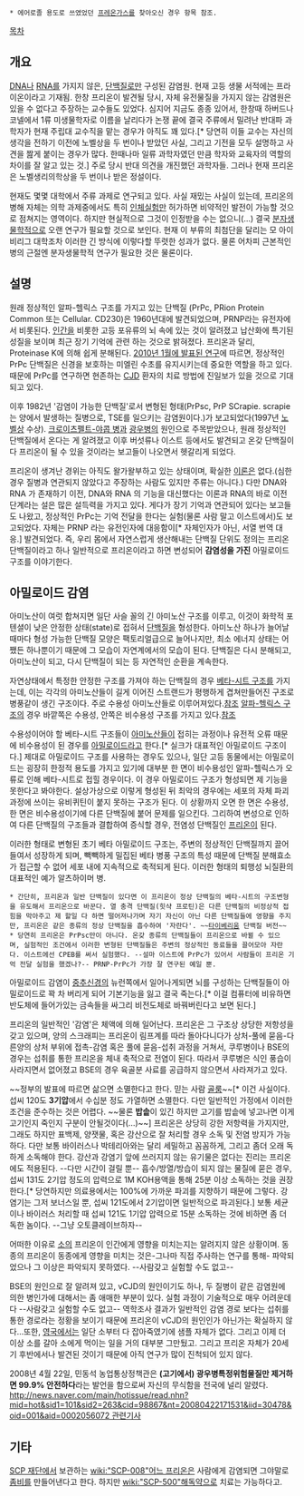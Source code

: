  * 에어로졸 용도로 쓰였었던 [[프레온]]가스를 찾아오신 경우 항목 참조.

[[목차]]
== 개요 ==
[[DNA]]나 [[RNA]]를 가지지 않은, [[단백질]]로만 구성된 감염원. 
현재 고등 생물 서적에는 프라이온이라고 기재됨.
한창 프리온이 발견될 당시, 자체 유전물질을 가지지 않는 감염원은 있을 수 없다고 주장하는 교수들도 있었다. 심지어 지금도 종종 있어서, 한창때 하버드나 코넬에서 1류 미생물학자로 이름을 날리다가 논쟁 끝에 결국 주류에서 밀려난 반대파 과학자가 현재 주립대 교수직을 맡는 경우가 아직도 꽤 있다.[* 당연히 이들 교수는 자신의 생각을 전하기 이전에 노벨상을 두 번이나 받았던 사실, 그리고 기전을 모두 설명하고 사견을 짪게 붙이는 경우가 많다. 한때나마 일류 과학자였던 만큼 학자와 교육자의 역할의 차이를 잘 알고 있는 것.] 주로 당시 반대 의견을 개진했던 과학자들. 그러나 현재 프리온은 노벨생리의학상을 두 번이나 받은 정설이다.

현재도 몇몇 대학에서 주류 과제로 연구되고 있다. 사실 재밌는 사실이 있는데, 프리온의 병해 자체는 의학 과제중에서도 특히 [[인체실험]]만 허가하면 비약적인 발전이 가능할 것으로 점쳐지는 영역이다. 하지만 현실적으로 그것이 인정받을 수는 없으니(...) 결국 [[분자생물학]]적으로 오랜 연구가 필요할 것으로 보인다. 현재 이 부류의 최첨단을 달리는 모 아이비리그 대학조차 이러한 긴 방식에 이렇다할 뚜렷한 성과가 없다. 물론 어차피 근본적인 병의 근절엔 분자생물학적 연구가 필요한 것은 물론이다.

== 설명 ==

원래 정상적인 알파-헬릭스 구조를 가지고 있는 단백질 (PrPc, PRion Protein Common 또는 Cellular. CD230)은 1960년대에 발견되었으며, PRNP라는 유전자에서 비롯된다. [[인간]]을 비롯한 고등 포유류의 뇌 속에 있는 것이 알려졌고 납산화에 특기된 성질을 보이며 최근 장기 기억에 관련 하는 것으로 밝혀졌다. 프리온과 달리, Proteinase K에 의해 쉽게 분해된다. [http://mirian.kisti.re.kr/gtb_trend/pop_gtb_v.jsp?record_no=209320&site_code=SS1026 2010년 1월에 발표된 연구]에 따르면, 정상적인 PrPc 단백질은 신경을 보호하는 미엘린 수초를 유지시키는데 중요한 역할을 하고 있다. 때문에 PrPc를 연구하면 현존하는 [[CJD]] 환자의 치료 방법에 진일보가 있을 것으로 기대되고 있다.
 
이후 1982년 '감염이 가능한 단백질'로서 변형된 형태(PrPsc, PrP SCrapie. scrapie는 양에서 발생하는 질병으로, TSE를 일으키는 감염원이다.)가 보고되었다(1997년 [[노벨상]] 수상). [[CJD|크로이츠펠트-야콥 병]]과 [[광우병]]의 원인으로 주목받았으나, 원래 정상적인 단백질에서 온다는 게 알려졌고 이후 버섯류나 이스트 등에서도 발견되고 온갖 단백질이 다 프리온이 될 수 있을 것이라는 보고들이 나오면서 헷갈리게 되었다.

프리온이 생겨난 경위는 아직도 왈가왈부하고 있는 상태이며, 확실한 [[이론]]은 없다.(심한 경우 질병과 연관되지 않았다고 주장하는 사람도 있지만 주류는 아니다.) 다만 DNA와 RNA 가 존재하기 이전, DNA와 RNA 의 기능을 대신했다는 이론과 RNA의 바로 이전 단계라는 설은 많은 설득력을 가지고 있다. 게다가 장기 기억과 연관되어 있다는 보고들도 나왔고, 정상적인 PrPc는 기억 전달을 한다는 실험(물론 사람 말고 이스트에서)도 보고되었다. 자체는 PRNP 라는 유전인자에 대응함이[* 자체인자가 아닌, 서열 번역 대응.] 발견되었다. 즉, 우리 몸에서 자연스럽게 생산해내는 단백질 단위도 정의는 프리온 단백질이라고 하나 일반적으로 프리온이라고 하면 변성되어 '''감염성을 가진''' 아밀로이드 구조를 이야기한다.

== 아밀로이드 감염 ==
아미노산이 여럿 합쳐지면 일단 사슬 꼴의 긴 아미노산 구조를 이루고, 이것이 화학적 포텐셜이 낮은 안정한 상태(state)로 접혀서 [[단백질]]을 형성한다. 아미노산 하나가 늘어날 때마다 형성 가능한 단백질 모양은 팩토리얼급으로 늘어나지만, 최소 에너지 상태는 어쨌든 하나뿐이기 때문에 그 모습이 자연계에서의 모습이 된다. 단백질은 다시 분해되고, 아미노산이 되고, 다시 단백질이 되는 등 자연적인 순환을 계속한다.

자연상태에서 특정한 안정한 구조를 가져야 하는 단백질의 경우 [[베타병풍|베타-시트 구조]]를 가지는데, 이는 각각의 아미노산들이 길게 이어진 스트랜드가 평행하게 겹쳐만들어진 구조로 병풍같이 생긴 구조이다. 주로 수용성 아미노산들로 이루어져있다.[http://upload.wikimedia.org/wikipedia/commons/thumb/9/9b/1gwe_antipar_betaSheet_both.png/800px-1gwe_antipar_betaSheet_both.png 참조] [[알파나선|알파-헬릭스 구조]]의 경우 바깥쪽은 수용성, 안쪽은 비수용성 구조를 가지고 있다.[http://chsibbio10-12.wikispaces.com/file/view/Alpha_Helix.png/204293816/Alpha_Helix.png 참조]

수용성이어야 할 베타-시트 구조들이 [[아미노산]]들이 접히는 과정이나 유전적 오류 때문에 비수용성이 된 경우를 [[아밀로이드]]라고 한다.[* 실크가 대표적인 아밀로이드 구조이다.] 제대로 아밀로이드 구조를 사용하는 경우도 있으나, 일단 고등 동물에서는 아밀로이드는 굉장히 한정적 용도를 가지고 있기에 대부분 한 면이 비수용성인 알파-헬릭스가 오류로 인해 베타-시트로 접힐 경우이다. 이 경우 아밀로이드 구조가 형성되면 제 기능을 못한다고 봐야한다. 설상가상으로 이렇게 형성된 뒤 최악의 경우에는 세포의 자체 파괴과정에 쓰이는 유비퀴틴이 붙지 못하는 구조가 된다. 이 상황까지 오면 한 면은 수용성, 한 면은 비수용성이기에 다른 단백질에 붙어 문제를 일으킨다. 그리하여 변성으로 인하여 다른 단백질의 구조들과 결합하여 증식할 경우, 전염성 단백질인 [[프리온]]이 된다.

이러한 형태로 변형된 초기 베타 아밀로이드 구조는, 주변의 정상적인 단백질까지 끌어들여서 성장하게 되며, 빽빽하게 밀집된 베타 병풍 구조의 특성 때문에 단백질 분해효소가 접근할 수 없어 세포 내에 지속적으로 축적되게 된다. 이러한 형태의 퇴행성 뇌질환의 대표적인 예가 알츠하이머 병. 
 * 간단히, 프리온과 일반 단백질이 있다면 이 프리온이 정상 단백질의 베타-시트의 구조변형을 유도해서 프리온으로 바꾼다. 열 충격 단백질(힛샥 프로틴)은 다른 단백질의 비정상적 접힘을 막아주고 제 할일 다 하면 떨어져나가며 자기 자신이 아닌 다른 단백질들에 영향을 주지만, 프리온은 같은 종류의 정상 단백질을 흡수하여 '자란다'. ~~[[타이베리움]] 단백질 버전~~ 
 * 당연히 프리온은 PrPsc만이 아니다. 온갖 종류의 단백질들이 프리온으로 바뀔 수 있으며, 실험적인 조건에서 이러한 변형된 단백질들은 주변의 정상적인 동료들을 끌어모아 자란다. 이스트에선 CPEB를 써서 실험했다. --설마 이스트에 PrPc가 있어서 사람들이 프리온 기억 전달 실험을 했겠나?-- PRNP-PrPc가 가장 잘 연구된 예일 뿐. 

아밀로이드 감염이 [[중추신경]]의 뉴런쪽에서 일어나게되면 뇌를 구성하는 단백질들이 아밀로이드로 꽉 차 버리게 되어 기본기능을 잃고 결국 죽는다.[* 이걸 컴퓨터에 비유하면 반도체에 들어가있는 금속들을 싸그리 비전도체로 바꿔버린다고 보면 된다.]

프리온의 일반적인 '감염'은 체액에 의해 일어난다. 프리온은 그 구조상 상당한 저항성을 갖고 있으며, 양의 스크래피는 프리온이 림프계를 따라 돌아다니다가 상처-풀에 묻음-다른양의 상처 부위에 접촉-감염 혹은 풀에 묻음-섭취 과정을 거쳐서, 쿠루병이나 BSE의 경우는 섭취를 통한 프리온을 체내 축적으로 전염이 된다. 따라서 쿠루병은 식인 풍습이 사라지면서 없어졌고 BSE의 경우 육골분 사료를 공급하지 않으면서 사라져가고 있다.

~~정부의 발표에 따르면 삶으면 소멸한다고 한다. 믿는 사람 [[골룸]]~~[* 이건 사실이다. 섭씨 120도 '''3기압'''에서 수십분 정도 가열하면 소멸한다. 다만 일반적인 가정에서 이러한 조건을 준수하는 것은 어렵다. ~~물론 '''밥솥'''이 있긴 하지만 고기를 밥솥에 넣고나면 이게 고기인지 죽인지 구분이 안될것이다(...)~~]
프리온은 상당히 강한 저항력을 가지지만, 그래도 하지만 표백제, 양잿물, 혹은 강산으로 잘 처리할 경우 소독 및 전염 방지가 가능하다. 다만 보통 바이러스나 박테리아와는 달리 세밀하고 꼼꼼하게, 그리고 좀더 오래 독하게 소독해야 한다. 강산과 강염기 앞에 쓰러지지 않는 유기물은 없다는 진리는 프리온에도 적용된다. --다만 시간이 걸릴 뿐-- 흡수/방열/방습이 되지 않는 물질에 묻은 경우, 섭씨 131도 2기압 정도의 압력으로 1M KOH용액을 통해 25분 이상 소독하는 것을 권장한다.[* 당연하지만 의료용에서는 100%에 가까운 파괴를 지향하기 때문에 그렇다. 강염기는 그저 보너스일 뿐, 섭씨 121도에서 2기압이면 일반적으로 파괴된다.] 보통 세균이나 바이러스 처리할 때 섭씨 121도 1기압 압력으로 15분 소독하는 것에 비하면 좀 더 독한 놈이다. --그냥 오토클레이브하자--

어떠한 이유로 [[소]]의 프리온이 인간에게 영향을 미치는지는 알려지지 않은 상황이며. 동종의 프리온이 동종에게 영향을 미치는 것은-그나마 직접 주사하는 연구를 통해- 파악되었으나 그 이상은 파악되지 못하였다. --사람갖고 실험할 수도 없고--

BSE의 원인으로 잘 알려져 있고, vCJD의 원인이기도 하나, 두 질병이 같은 감염원에 의한 병인가에 대해서는 좀 애매한 부분이 있다. 실험 과정이 기술적으로 매우 어려운데다 --사람갖고 실험할 수도 없고-- 역학조사 결과가 일반적인 감염 경로 보다는 섭취를 통한 경로라는 정황을 보이기 때문에 프리온이 vCJD의 원인인가 아닌가는 확실하지 않다...또한, [[영국]]에서는 일단 소부터 다 잡아죽였기에 샘플 자체가 없다. 그리고 이제 더 이상 소를 갈아 소에게 먹이는 일을 거의 대부분 그만뒀고. 그리고 프리온 자체가 20세기 후반에서나 발견된 것이기 때문에 아직 연구가 많이 진척되어 있지 않다. 

2008년 4월 22일, 민동석 농업통상정책관은 '''(고기에서) 광우병특정위험물질만 제거하면 99.9% 안전하다'''라는 발언을 함으로써 자신의 무식함을 전국에 널리 알렸다. [[http://news.naver.com/main/hotissue/read.nhn?mid=hot&sid1=101&sid2=263&cid=98867&nt=20080422171531&iid=30478&oid=001&aid=0002056072 관련기사]]


== 기타 ==
[[SCP 재단]]에서 보관하는 [[wiki:"SCP-008"어느 프리온]]은 사람에게 감염되면 그야말로 [[좀비]]를 만들어낸다고 한다. 하지만 [[wiki:"SCP-500"해독약]]으로 치료는 가능하다고.
